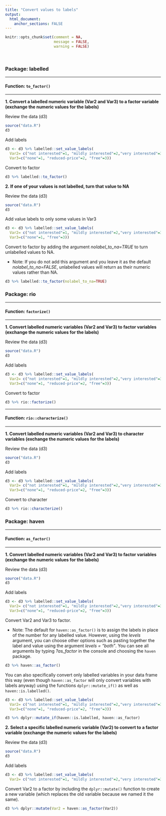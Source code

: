 ```yaml
---
title: "Convert values to labels"
output: 
  html_document:
    anchor_sections: FALSE
---
```


```r
knitr::opts_chunk$set(comment = NA,
                      message = FALSE,
                      warning = FALSE)
```

<br>


### Package: labelled

---

#### Function: `to_factor()`

---

**1\. Convert a labelled numeric variable (Var2 and Var3) to a factor variable (exchange the numeric values for the labels)**

Review the data (d3)

```r

source("data.R")
d3

```


Add labels

```r

d3 <- d3 %>% labelled::set_value_labels(
  Var2= c("not interested"=1, "mildly interested"=2,"very interested"=3),
  Var3=c("none"=1, "reduced-price"=2, "free"=3))

```

Convert to factor

```r

d3 %>% labelled::to_factor()


```

**2\. If one of your values is not labelled, turn that value to NA**

Review the data (d3)

```r

source("data.R")
d3

```


Add value labels to only some values in Var3

```r

d3 <- d3 %>% labelled::set_value_labels(
  Var2= c("not interested"=1, "mildly interested"=2,"very interested"=3),
  Var3=c("none"=1, "free"=3))

```

Convert to factor by adding the argument *nolabel_to_na=TRUE* to turn unlabelled values to NA. 

* Note: If you do not add this argument and you leave it as the default *nolabel_to_na=FALSE*, unlabelled values will return as their numeric values rather than NA.

```r

d3 %>% labelled::to_factor(nolabel_to_na=TRUE)

```


### Package: rio

---

#### Function: `factorize()`

---

**1\. Convert labelled numeric variables (Var2 and Var3) to factor variables (exchange the numeric values for the labels)**

Review the data (d3)

```r

source("data.R")
d3

```


Add labels

```r

d3 <- d3 %>% labelled::set_value_labels(
  Var2= c("not interested"=1, "mildly interested"=2,"very interested"=3),
  Var3=c("none"=1, "reduced-price"=2, "free"=3))

```

Convert to factor

```r

d3 %>% rio::factorize()


```

---

#### Function: `rio::characterize()`

---

**1\. Convert labelled numeric variables (Var2 and Var3) to character variables (exchange the numeric values for the labels)**

Review the data (d3)

```r

source("data.R")
d3

```


Add labels

```r

d3 <- d3 %>% labelled::set_value_labels(
  Var2= c("not interested"=1, "mildly interested"=2,"very interested"=3),
  Var3=c("none"=1, "reduced-price"=2, "free"=3))

```

Convert to character

```r

d3 %>% rio::characterize()

```



### Package: haven

---

#### Function: `as_factor()`

---

**1\. Convert labelled numeric variables (Var2 and Var3) to factor variables (exchange the numeric values for the labels)**

Review the data (d3)

```r

source("data.R")
d3

```


Add labels

```r

d3 <- d3 %>% labelled::set_value_labels(
  Var2= c("not interested"=1, "mildly interested"=2,"very interested"=3),
  Var3=c("none"=1, "reduced-price"=2, "free"=3))

```

Convert Var2 and Var3 to factor. 

* Note: The default for `haven::as_factor()` is to assign the labels in place of the number for any labelled value. However, using the *levels* argument, you can choose other options such as pasting together the label and value using the argument *levels = "both"*. You can see all arguments by typing *?as_factor* in the console and choosing the `haven` package.

```r

d3 %>% haven::as_factor()


```

You can also specifically convert only labelled variables in your data frame this way (even though `haven::as_factor` will only convert variables with labels anyway) using the functions `dplyr::mutate_if()` as well as `haven::is.labelled()`.

```r

d3 <- d3 %>% labelled::set_value_labels(
  Var2= c("not interested"=1, "mildly interested"=2,"very interested"=3),
  Var3=c("none"=1, "reduced-price"=2, "free"=3))

```


```r

d3 %>% dplyr::mutate_if(haven::is.labelled, haven::as_factor)

```



**2\. Select a specific labelled numeric variable (Var2) to convert to a factor variable (exchange the numeric values for the labels)**

Review the data (d3)

```r

source("data.R")
d3

```

Add labels

```r

d3 <- d3 %>% labelled::set_value_labels(
  Var2= c("not interested"=1, "mildly interested"=2,"very interested"=3))

```


Convert Var2 to a factor by including the `dplyr::mutate()` function to create a new variable (which replaces the old variable because we named it the same).

```r

d3 %>% dplyr::mutate(Var2 = haven::as_factor(Var2))


```

